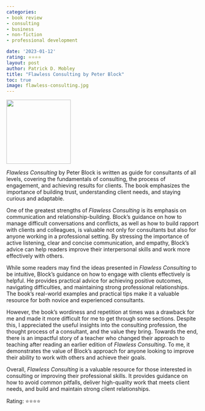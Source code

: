 ```yaml
---
categories:
- book review
- consulting
- business
- non-fiction
- professional development

date: '2023-01-12'
rating: ⭐⭐⭐⭐
layout: post
author: Patrick D. Mobley
title: "Flawless Consulting by Peter Block"
toc: true
image: flawless-consulting.jpg
---
```


![](flawless-consulting.jpg){width=12em fig-align="center"}

*Flawless Consulting* by Peter Block is written as guide for consultants of all levels, covering the fundamentals of consulting, the process of engagement, and achieving results for clients. The book emphasizes the importance of building trust, understanding client needs, and staying curious and adaptable.

One of the greatest strengths of *Flawless Consulting* is its emphasis on communication and relationship-building. Block's guidance on how to manage difficult conversations and conflicts, as well as how to build rapport with clients and colleagues, is valuable not only for consultants but also for anyone working in a professional setting. By stressing the importance of active listening, clear and concise communication, and empathy, Block's advice can help readers improve their interpersonal skills and work more effectively with others.

While some readers may find the ideas presented in *Flawless Consulting* to be intuitive, Block's guidance on how to engage with clients effectively is helpful. He provides practical advice for achieving positive outcomes, navigating difficulties, and maintaining strong professional relationships. The book's real-world examples and practical tips make it a valuable resource for both novice and experienced consultants.

However, the book's wordiness and repetition at times was a drawback for me and made it more difficult for me to get through some sections. Despite this, I appreciated the useful insights into the consulting profession, the thought process of a consultant, and the value they bring. Towards the end, there is an impactful story of a teacher who changed their approach to teaching after reading an earlier edition of *Flawless Consulting*. To me, it demonstrates the value of Block's approach for anyone looking to improve their ability to work with others and achieve their goals.

Overall, *Flawless Consulting* is a valuable resource for those interested in consulting or improving their professional skills. It provides guidance on how to avoid common pitfalls, deliver high-quality work that meets client needs, and build and maintain strong client relationships.

Rating: ⭐⭐⭐⭐